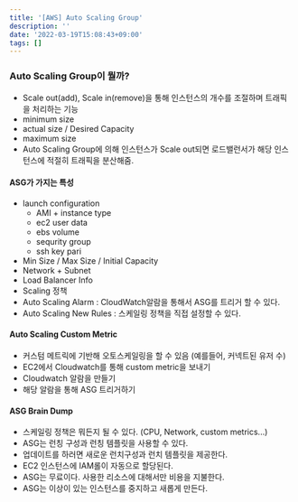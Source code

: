 ```yaml
---
title: '[AWS] Auto Scaling Group'
description: ''
date: '2022-03-19T15:08:43+09:00'
tags: []
---
```


### Auto Scaling Group이 뭘까?
- Scale out(add), Scale in(remove)을 통해 인스턴스의 개수를 조절하며 트래픽을 처리하는 기능
- minimum size
- actual size / Desired Capacity
- maximum size
- Auto Scaling Group에 의해 인스턴스가 Scale out되면 로드밸런서가 해당 인스턴스에 적절히 트래픽을 분산해줌.

#### ASG가 가지는 특성
- launch configuration
    - AMI + instance type
    - ec2 user data
    - ebs volume
    - sequrity group
    - ssh key pari
- Min Size / Max Size / Initial Capacity
- Network + Subnet
- Load Balancer Info
- Scaling 정책
- Auto Scaling Alarm : CloudWatch알람을 통해서 ASG를 트리거 할 수 있다.
- Auto Scaling New Rules : 스케일링 정책을 직접 설정할 수 있다.

#### Auto Scaling Custom Metric
- 커스텀 메트릭에 기반해 오토스케일링을 할 수 있음 (예를들어, 커넥트된 유저 수)
- EC2에서 Cloudwatch를 통해 custom metric을 보내기
- Cloudwatch 알람을 만들기
- 해당 알람을 통해 ASG 트리거하기

#### ASG Brain Dump
- 스케일링 정책은 뭐든지 될 수 있다. (CPU, Network, custom metrics...)
- ASG는 런칭 구성과 런칭 템플릿을 사용할 수 있다.
- 업데이트를 하러면 새로운 런치구성과 런치 템플릿을 제공한다.
- EC2 인스턴스에 IAM롤이 자동으로 할당된다.
- ASG는 무료이다. 사용한 리소스에 대해서만 비용을 지불한다.
- ASG는 이상이 있는 인스턴스를 중지하고 새롭게 만든다.
